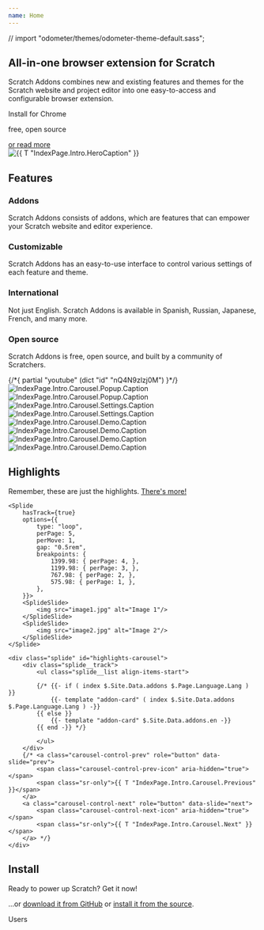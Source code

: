 ```yaml
---
name: Home
---
```


// import "odometer/themes/odometer-theme-default.sass";

<section id="intro" class="px-4 pb-0 mb-0 intro-heading text-left">
	<div class="container pt-4 px-3 pb-0 d-flex flex-column justify-content-center text-center" id="intro-info">
		<h1 class="display-4 m-0 mb-3 p-0">
			All-in-one browser extension for Scratch
		</h1>
		<p class="lead mb-4">
			Scratch Addons combines new and existing features and themes for the Scratch website and project editor into one easy-to-access and configurable browser extension.
		</p>
		<div id="intro-buttons" class="d-flex align-items-center flex-column flex-md-row justify-content-center">
			<a id="install-intro" class="btn btn-white btn-lg install-btn disabled">
				<p>
					<span id="install-browser-icon">
						<span class="iconify-inline" data-icon="fa-solid:hourglass-start"></span>
					</span>
					<span id="install-browser">Install for Chrome</span>
				</p>
				<p>free, open source</p>
			</a>
			<a href="#features" class="btn" id="read-more">or read more</a>
		</div>
		<img src="./index/intro-hero.svg" alt='{{ T "IndexPage.Intro.HeroCaption" }}' class="w-100 pt-4" />
	</div>
</section>

<Divider1 />

<section id="features" class="container text-center py-4">
	<h2>Features</h2>
	<div class="row text-left">
		<div class="col-12 col-lg-6">
			<div class="align-items-center d-flex flex-column flex-md-row">
				<div class="features-icon mb-3 mb-md-2">
					<div class="features-circle">
						<span class="iconify" data-icon="fa-solid:list"></span>
					</div>
				</div>
				<div class="feature-info ml-md-4 mb-3 ml-md-0">
					<h3>Addons</h3>
					<p>Scratch Addons consists of addons, which are features that can empower your Scratch website and editor experience.</p>
				</div>
			</div>
			<div class="align-items-center d-flex flex-column flex-md-row">
				<div class="features-icon mb-3 mb-md-2">
					<div class="features-circle">
						<span class="iconify" data-icon="vaadin:cog"></span>
					</div>
				</div>
				<div class="feature-info ml-md-4 mb-3 ml-md-0">
					<h3>Customizable</h3>
					<p>Scratch Addons has an easy-to-use interface to control various settings of each feature and theme.</p>
				</div>
			</div>
			<div class="align-items-center d-flex flex-column flex-md-row">
				<div class="features-icon mb-3 mb-md-2">
					<div class="features-circle">
						<span class="iconify" data-icon="fluent:local-language-24-filled"></span>
					</div>
				</div>
				<div class="feature-info ml-md-4 mb-3 ml-md-0">
					<h3>International</h3>
					<p>Not just English. Scratch Addons is available in Spanish, Russian, Japanese, French, and many more.</p>
				</div>
			</div>
			<div class="align-items-center d-flex flex-column flex-md-row">
				<div class="features-icon mb-3 mb-md-2">
					<div class="features-circle">
						<span class="iconify" data-icon="el:opensource"></span>
					</div>
				</div>
				<div class="feature-info ml-md-4 mb-3 ml-md-0">
					<h3>Open source</h3>
					<p>Scratch Addons is free, open source, and built by a community of Scratchers.</p>
				</div>
			</div>
		</div>
		<div class="col-12 col-lg-6" id="intro-img">
			<Splide
				hasTrack={true}
				options={{
					type: "loop",
					perMove: 1,
					start: 1,
					autoPlay: "pause",
					intersection: {
						inView: { autoPlay: true },
						outView: { autoPlay: false },
					},
					interval: 4000,
					pauseOnHover: true,
				}}>
				{/*{ partial "youtube" (dict "id" "nQ4N9zlzj0M") }*/}
				<SplideSlide>
					<img
						src="./index/showcase/popup-light.png"
						alt="IndexPage.Intro.Carousel.Popup.Caption" />
				</SplideSlide>
				<SplideSlide>
					<img
						src="./index/showcase/popup-dark.png"
						alt="IndexPage.Intro.Carousel.Popup.Caption" />
				</SplideSlide>
				<SplideSlide>
					<img
						src="./index/showcase/settings-light.png"
						alt="IndexPage.Intro.Carousel.Settings.Caption" />
				</SplideSlide>
				<SplideSlide>
					<img
						src="./index/showcase/settings-dark.png"
						alt="IndexPage.Intro.Carousel.Settings.Caption" />
				</SplideSlide>
				<SplideSlide>
					<img
						src="./index/showcase/demo-1.png"
						alt="IndexPage.Intro.Carousel.Demo.Caption" />
				</SplideSlide>
				<SplideSlide>
					<img
						src="./index/showcase/demo-2.png"
						alt="IndexPage.Intro.Carousel.Demo.Caption" />
				</SplideSlide>
				<SplideSlide>
					<img
						src="./index/showcase/demo-3.png"
						alt="IndexPage.Intro.Carousel.Demo.Caption" />
				</SplideSlide>
				<SplideSlide>
					<img
						src="./index/showcase/demo-4.png"
						alt="IndexPage.Intro.Carousel.Demo.Caption" />
				</SplideSlide>
			</Splide>
		</div>
	</div>
</section>

<Divider2 />

<section id="highlights" class="py-4">
	<h2 class="text-center">Highlights</h2>
	<p class="text-center mb-3">
		Remember, these are just the highlights.
		<a href="/addons" class="white-underline">There's more!</a>
	</p>

	<Splide
		hasTrack={true}
		options={{
			type: "loop",
			perPage: 5,
			perMove: 1,
			gap: "0.5rem",
			breakpoints: {
				1399.98: { perPage: 4, },
				1199.98: { perPage: 3, },
				767.98: { perPage: 2, },
				575.98: { perPage: 1, },
			},
		}}>
		<SplideSlide>
			<img src="image1.jpg" alt="Image 1"/>
		</SplideSlide>
		<SplideSlide>
			<img src="image2.jpg" alt="Image 2"/>
		</SplideSlide>
	</Splide>

	<div class="splide" id="highlights-carousel">
		<div class="splide__track">
			<ul class="splide__list align-items-start">

			{/* {{- if ( index $.Site.Data.addons $.Page.Language.Lang ) }}
				{{- template "addon-card" ( index $.Site.Data.addons $.Page.Language.Lang ) -}}
			{{ else }}
				{{- template "addon-card" $.Site.Data.addons.en -}}
			{{ end -}} */}

			</ul>
		</div>
		{/* <a class="carousel-control-prev" role="button" data-slide="prev">
			<span class="carousel-control-prev-icon" aria-hidden="true"></span>
			<span class="sr-only">{{ T "IndexPage.Intro.Carousel.Previous" }}</span>
		</a>
		<a class="carousel-control-next" role="button" data-slide="next">
			<span class="carousel-control-next-icon" aria-hidden="true"></span>
			<span class="sr-only">{{ T "IndexPage.Intro.Carousel.Next" }}</span>
		</a> */}
	</div>
</section>

<Divider1 />

<section id="install" class="container text-center py-4">
	<div class="row">
		<div class="col-12 col-lg"></div>
		<div class="col-12 col-lg-auto mb-4 mb-lg-0 mr-lg-3">
			<h2>Install</h2>
			<p>Ready to power up Scratch? Get it now!</p>
			<p>
				<InstallButton link={info.extension.store.chrome.link} icon="simple-icons:googlechrome" title="Chrome" />
				<InstallButton link={info.extension.store.firefox.link} icon="simple-icons:firefoxbrowser" title="Firefox" />
				<InstallButton link={info.extension.store.edge.link} icon="simple-icons:microsoftedge" title="Edge" />
			</p>
			<p>
				...or <a href="https://github.com/ScratchAddons/ScratchAddons/releases" target="_blank" rel="noopener">download it from GitHub</a>
				or <a href="/docs/getting-started/installing#from-source" target="_blank" rel="noopener">install it from the source</a>.
			</p>
		</div>
		<div class="col-12 col-lg-auto ml-lg-3 d-flex flex-column justify-content-center">
			<p id="total-users" class="odometer mb-0">
				<Odometer value={info.extension.users} format="d" />
			</p>
			<p id="total-users2">Users</p>
		</div>
		<div class="col-12 col-lg"></div>
	</div>
</section>

<script type="application/ld+json">{ApplicationMdApplication}</script>
<script type="application/ld+json">{ApplicationMdOrganization}</script>
